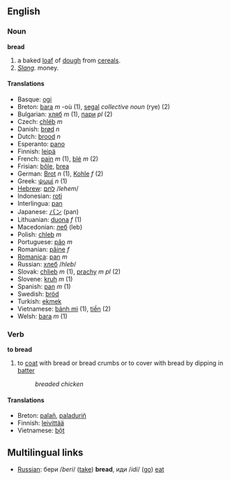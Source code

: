 ==English==
=== Noun ===
'''bread'''

# a baked [[loaf]] of [[dough]] from [[cereal]]s.
# ''[[Slang]].'' money.



==== Translations ====
*Basque: [[ogi]]
*Breton: [[bara]] ''m'' -où (1), [[segal]] ''collective noun'' (rye) (2)
*Bulgarian: [[хляб]] ''m'' (1), [[пари]] ''pl'' (2)
*Czech: [[chléb]] ''m''
*Danish: [[brød]] ''n''
*Dutch: [[brood]] ''n''
*Esperanto: [[pano]]
*Finnish: [[leipä]]
*French: [[pain]] ''m'' (1), [[blé]] ''m'' (2)
*Frisian: [[bôle]], [[brea]]
*German: [[Brot]] ''n'' (1), [[Kohle]] ''f'' (2)
*Greek: [[ψωμί]] ''n'' (1)
*[[Hebrew]]: [[לחם]] /''lehem''/
*Indonesian: [[roti]]
*Interlingua: [[pan]]
*Japanese: [[パン]] (pan)
*Lithuanian: [[duona]] ''f'' (1)
*Macedonian: [[леб]] (leb)
*Polish: [[chleb]] ''m''
*Portuguese: [[pão]] ''m''
*Romanian: [[pâine]] ''f''
*[[Romanica]]: [[pan]] ''m''
*Russian: [[хлеб]] /''hleb''/
*Slovak:  [[chlieb]]  ''m'' (1), [[prachy]] ''m pl'' (2)
*Slovene: [[kruh]] ''m'' (1)
*Spanish: [[pan]] ''m'' (1)
*Swedish: [[bröd]]
*Turkish: [[ekmek]]
*Vietnamese: [[bánh mì]] (1), [[tiền]] (2)
*Welsh: [[bara]] ''m'' (1)

=== Verb ===
'''to bread'''
# to [[coat]] with bread or bread crumbs or to cover with bread by dipping in [[batter]]
#: ''breaded chicken''

==== Translations ====
*Breton: [[palañ]], [[paladuriñ]]
*Finnish: [[leivittää]]
*Vietnamese: [[bột]]

==Multilingual links==
*[[Russian]]: бери /''beri''/ ([[take]]) '''bread''', иди /''idi''/ ([[go]]) [[eat]]